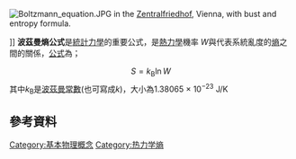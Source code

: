 {{NoteTA|G1=P}}
[[File:Boltzmann_equation.JPG|right]] in the [[Zentralfriedhof|Zentralfriedhof]], Vienna, with bust and entropy formula.</ref>]]
'''波茲曼熵公式'''是[[統計力學|統計力學]]的重要公式，是[[熱力學|熱力學]]機率 ''W''與代表系統亂度的[[熵|熵]]之間的關係，[[公式|公式]]為；
:<math>S = k_\mathrm{B} \ln W \! </math>
其中''k''<sub>B</sub>是[[波茲曼常數|波茲曼常數]](也可寫成''k'')，大小為1.38065 × 10<sup>−23</sup> J/K

== 參考資料 ==
{{reflist}}

[[Category:基本物理概念|Category:基本物理概念]]
[[Category:热力学熵|Category:热力学熵]]